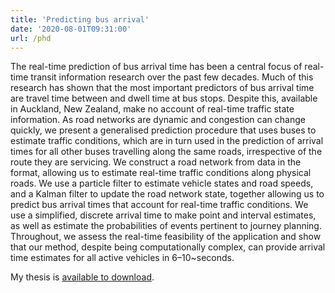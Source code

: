 ```yaml
---
title: 'Predicting bus arrival'
date: '2020-08-01T09:31:00'
url: /phd
---
```


The real-time prediction of bus arrival time has been a central focus of real-time transit information research over the past few decades. Much of this research has shown that the most important predictors of bus arrival time are travel time between and dwell time at bus stops. Despite this, \glspl{eta} available in Auckland, New Zealand, make no account of real-time traffic state information. As road networks are dynamic and congestion can change quickly, we present a generalised prediction procedure that uses buses to estimate traffic conditions, which are in turn used in the prediction of arrival times for all other buses travelling along the same roads, irrespective of the route they are servicing. We construct a road network from data in the \gls{gtfs} format, allowing us to estimate real-time traffic conditions along physical roads. We use a particle filter to estimate vehicle states and road speeds, and a Kalman filter to update the road network state, together allowing us to predict bus arrival times that account for real-time traffic conditions. We use a simplified, discrete arrival time \gls{cdf} to make point and interval estimates, as well as estimate the probabilities of events pertinent to journey planning. Throughout, we assess the real-time feasibility of the application and show that our method, despite being computationally complex, can provide arrival time estimates for all active vehicles in 6--10~seconds.

My thesis is [available to download](https://github.com/tmelliott/phd-thesis/raw/master/thesis.pdf).
